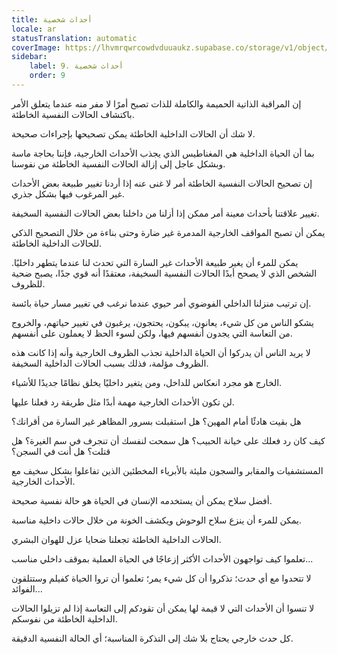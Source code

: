 ```yaml
---
title: أحداث شخصية
locale: ar
statusTranslation: automatic
coverImage: https://lhvmrqwrcowdvduuaukz.supabase.co/storage/v1/object/public/strapi-uploads/small_cover-tratado-de-psicologia-revolucionaria.webp-5e15e1cec4e0ebebcde5d7fc7565d8fd.webp
sidebar:
    label: 9. أحداث شخصية
    order: 9
---
```

إن المراقبة الذاتية الحميمة والكاملة للذات تصبح أمرًا لا مفر منه عندما يتعلق الأمر باكتشاف الحالات النفسية الخاطئة.

لا شك أن الحالات الداخلية الخاطئة يمكن تصحيحها بإجراءات صحيحة.

بما أن الحياة الداخلية هي المغناطيس الذي يجذب الأحداث الخارجية، فإننا بحاجة ماسة وبشكل عاجل إلى إزالة الحالات النفسية الخاطئة من نفوسنا.

إن تصحيح الحالات النفسية الخاطئة أمر لا غنى عنه إذا أردنا تغيير طبيعة بعض الأحداث غير المرغوب فيها بشكل جذري.

تغيير علاقتنا بأحداث معينة أمر ممكن إذا أزلنا من داخلنا بعض الحالات النفسية السخيفة.

يمكن أن تصبح المواقف الخارجية المدمرة غير ضارة وحتى بناءة من خلال التصحيح الذكي للحالات الداخلية الخاطئة.

يمكن للمرء أن يغير طبيعة الأحداث غير السارة التي تحدث لنا عندما يتطهر داخليًا. الشخص الذي لا يصحح أبدًا الحالات النفسية السخيفة، معتقدًا أنه قوي جدًا، يصبح ضحية للظروف.

إن ترتيب منزلنا الداخلي الفوضوي أمر حيوي عندما نرغب في تغيير مسار حياة بائسة.

يشكو الناس من كل شيء، يعانون، يبكون، يحتجون، يرغبون في تغيير حياتهم، والخروج من التعاسة التي يجدون أنفسهم فيها، ولكن لسوء الحظ لا يعملون على أنفسهم.

لا يريد الناس أن يدركوا أن الحياة الداخلية تجذب الظروف الخارجية وأنه إذا كانت هذه الظروف مؤلمة، فذلك بسبب الحالات الداخلية السخيفة.

الخارج هو مجرد انعكاس للداخل، ومن يتغير داخليًا يخلق نظامًا جديدًا للأشياء.

لن تكون الأحداث الخارجية مهمة أبدًا مثل طريقة رد فعلنا عليها.

هل بقيت هادئًا أمام المهين؟ هل استقبلت بسرور المظاهر غير السارة من أقرانك؟

كيف كان رد فعلك على خيانة الحبيب؟ هل سمحت لنفسك أن تنجرف في سم الغيرة؟ هل قتلت؟ هل أنت في السجن؟

المستشفيات والمقابر والسجون مليئة بالأبرياء المخطئين الذين تفاعلوا بشكل سخيف مع الأحداث الخارجية.

أفضل سلاح يمكن أن يستخدمه الإنسان في الحياة هو حالة نفسية صحيحة.

يمكن للمرء أن ينزع سلاح الوحوش ويكشف الخونة من خلال حالات داخلية مناسبة.

الحالات الداخلية الخاطئة تجعلنا ضحايا عزل للهوان البشري.

تعلموا كيف تواجهون الأحداث الأكثر إزعاجًا في الحياة العملية بموقف داخلي مناسب...

لا تتحدوا مع أي حدث؛ تذكروا أن كل شيء يمر؛ تعلموا أن تروا الحياة كفيلم وستتلقون الفوائد...

لا تنسوا أن الأحداث التي لا قيمة لها يمكن أن تقودكم إلى التعاسة إذا لم تزيلوا الحالات الداخلية الخاطئة من نفوسكم.

كل حدث خارجي يحتاج بلا شك إلى التذكرة المناسبة؛ أي الحالة النفسية الدقيقة.

